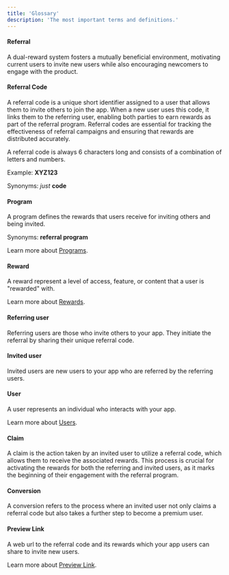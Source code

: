 ```yaml
---
title: 'Glossary'
description: 'The most important terms and definitions.'
---
```


#### Referral

A dual-reward system fosters a mutually beneficial environment, motivating current users to invite new users while also encouraging newcomers to engage with the product.

#### Referral Code

A referral code is a unique short identifier assigned to a user that allows them to invite others to join the app. 
When a new user uses this code, it links them to the referring user, enabling both parties to earn rewards as part of the referral program. 
Referral codes are essential for tracking the effectiveness of referral campaigns and ensuring that rewards are distributed accurately.

A referral code is always 6 characters long and consists of a combination of letters and numbers.

Example: **XYZ123**

Synonyms: _just_ **code**

#### Program 

A program defines the rewards that users receive for inviting others and being invited.

Synonyms: **referral program**

Learn more about [Programs](/referral/programs).

#### Reward

A reward represent a level of access, feature, or content that a user is "rewarded" with.

Learn more about [Rewards](/referral/rewards).

#### Referring user

Referring users are those who invite others to your app. They initiate the referral by sharing their unique referral code.

#### Invited user

Invited users are new users to your app who are referred by the referring users. 

#### User

A user represents an individual who interacts with your app. 

Learn more about [Users](/referral/users).

#### Claim

A claim is the action taken by an invited user to utilize a referral code, which allows them to receive the associated rewards. 
This process is crucial for activating the rewards for both the referring and invited users, as it marks the beginning of their engagement with the referral program.

#### Conversion

A conversion refers to the process where an invited user not only claims a referral code but also takes a further step to become a premium user. 

#### Preview Link

A web url to the referral code and its rewards which your app users can share to invite new users.

Learn more about [Preview Link](/referral/preview-link).
